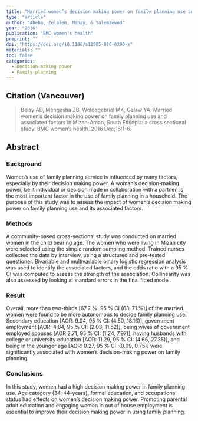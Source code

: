 ```yaml
---
title: "Married women’s decision making power on family planning use and associated factors in Mizan-Aman, South Ethiopia: a cross sectional study."
type: "article"
author: "Abeba, Zelalem, Manay, & Yalemzewod"
year: "2016"
publication: "BMC women's health"
preprint: ""
doi: "https://doi.org/10.1186/s12905-016-0290-x"
materials: ""
toc: false
categories:
  - Decision-making power
  - Family planning
---
```


## Citation (Vancouver)

> Belay AD, Mengesha ZB, Woldegebriel MK, Gelaw YA. Married women's decision making power on family planning use and associated factors in Mizan-Aman, South Ethiopia: a cross sectional study. BMC women's health. 2016 Dec;16:1-6.

## Abstract

### Background

Women's use of family planning service is influenced by many factors, especially by their decision making power. A woman's decision-making power, be it individual or decision made in collaboration with a partner, is the most important factor in the use of family planning in a household. The purpose of this study was to assess the impact of women's decision making power on family planning use and its associated factors.

### Methods

A community-based cross-sectional study was conducted on married women in the child bearing age. The women who were living in Mizan city were selected using the simple random sampling method. Trained nurses collected the data by interview, using a structured and pre-tested questioner. Bivariable and multivariable binary logistic regression analysis was used to identify the associated factors, and the odds ratio with a 95 % CI was computed to assess the strength of the association. Collinearity was also assessed by looking at standard errors in the final fitted model.

### Result

Overall, more than two-thirds \[67.2 %: 95 % CI (63--71 %)\] of the married women were found to be more autonomous to decide family planning use. Secondary education \[AOR: 9.04, 95 % CI: (4.50, 18.16)\], government employment \[AOR: 4.84, 95 % CI: (2.03, 11.52)\], being wives of government employed spouses \[AOR 2.71, 95 % CI: (1.24, 7.97)\], having husbands with college or university education \[AOR: 11.29, 95 % CI: (4.66, 27.35)\], and being in the younger age \[AOR: 0.27, 95 % CI :(0.09, 0.75)\] were significantly associated with women's decision-making power on family planning.

### Conclusions

In this study, women had a high decision making power in family planning use. Age category (34--44-years), formal education, and occupational status had effects on women's decision making power. Promoting parental adult education and engaging women in out of house employment is essential to improve their decision making power in using family planning.
